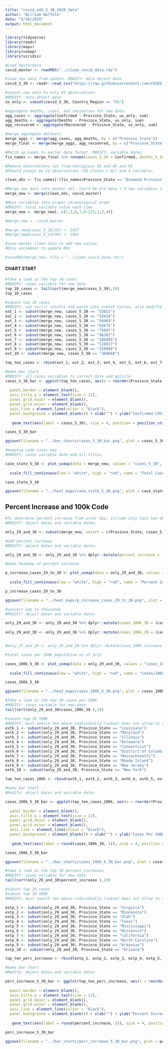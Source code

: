 ```yaml
---
title: "covid_add_5_30_2020_data"
author: "William Norfolk"
date: "5/30/2020"
output: html_document
---
```


```r
library(tidyverse)
library(readr)
library(maps)
library(usmap)
library(viridis)
```

```r
#Load masterdata
covid_master <- readRDS("../clean_covid_data.rds")
```


```r
#load new data from update. MODIFY: data object date
covid_5_30 <- readr::read_csv("https://raw.githubusercontent.com/CSSEGISandData/COVID-19/master/csse_covid_19_data/csse_covid_19_daily_reports/05-30-2020.csv")
```

```r
#subset new data to only US observations. 
#MODIFY: data object date
us_only <- subset(covid_5_30, Country_Region == "US")
```

```r
#aggregate deaths, cases, and recoveries for new data. 
agg_cases <- aggregate(Confirmed ~ Province_State, us_only, sum)
agg_deaths <- aggregate(Deaths ~ Province_State, us_only, sum)
agg_recovered <- aggregate(Recovered ~ Province_State, us_only, sum)
```

```r
#merge aggregate datasets
merge_aggs <- merge(agg_cases, agg_deaths, by = c("Province_State"))
merge_final <- merge(merge_aggs, agg_recovered, by = c("Province_State"))
```

```r
#Match up names to master data format. MODIFY: variable dates
fix_names <- merge_final %>% rename(cases_5_30 = Confirmed, deaths_5_30 = Deaths, recov_5_30 = Recovered)
```

```r
#Remove observations not from contigious US and AK and HI
#Should always be 51 observations (50 states + DC) and 4 variables

clean_obs <- fix_names[!(fix_names$Province_State == "Diamond Princess" | fix_names$Province_State == "Grand Princess" | fix_names$Province_State == "Guam" | fix_names$Province_State == "Puerto Rico" | fix_names$Province_State == "United States Virgin Islands" | fix_names$Province_State == "US" | fix_names$Province_State == "American Samoa" | fix_names$Province_State == "Northern Mariana Islands" | fix_names$Province_State == "Virgin Islands" | fix_names$Province_State == "Wuhan Evacuee" | fix_names$Province_State == "Recovered"),]
```

```r
#Merge new data into master set. Sould be old data + 3 new variables if successful
merge_new <- merge(clean_obs, covid_master)
```

```r
#Move variables into proper chronological order
#MODIFY: total variable value each time
merge_new <- merge_new[, c(1,5,6,7,8:223,2,3,4)]
```

```r
#merge_new <- covid_master
```

```r
#merge_new$cases_5_26[35] <- 2457
#merge_new$cases_4_14[30] <- 1091

```


```r
#save master clean data to add new values
#Only uncommnet to update RDS

#saveRDS(merge_new, file = "../clean_covid_data.rds")
```

#### CHART START

```r
#Take a look at the top 10 cases
#MODIFY: cases variable for new date
top_10_cases <- tail(sort(merge_new$cases_5_30),10)
top_10_cases
```

```r
#subset top 10 cases
#MODIFY: use tail() results and paste into subset syntax, also modifty cases date value
ext_1 <- subset(merge_new, cases_5_30 == "52015")
ext_2 <- subset(merge_new, cases_5_30 == "55424")
ext_3 <- subset(merge_new, cases_5_30 == "56969")
ext_4 <- subset(merge_new, cases_5_30 == "62675")
ext_5 <- subset(merge_new, cases_5_30 == "75697")
ext_6 <- subset(merge_new, cases_5_30 == "96301")
ext_7 <- subset(merge_new, cases_5_30 == "109895")
ext_8 <- subset(merge_new, cases_5_30 == "118917")
ext_9 <- subset(merge_new, cases_5_30 == "159608")
ext_10 <- subset(merge_new, cases_5_30 == "369660")

top_ten_cases <- rbind(ext_1, ext_2, ext_3, ext_4, ext_5, ext_6, ext_7, ext_8, ext_9, ext_10)
```

```r
#make bar chart
#MODIFY: all cases variables to correct date and ggtitle
cases_5_30_bar <- ggplot(top_ten_cases, aes(x = reorder(Province_State, -cases_5_30), cases_5_30)) + geom_bar(aes(fill = reorder(Province_State, -cases_5_30)),stat = "identity") + theme(axis.text.x = element_text(angle = 45, hjust = 1),
                                                                                                   legend.position = "none",                                                                        axis.text=element_text(size=12),
  panel.border = element_blank(), 
  axis.title.y = element_text(size = 12),
  panel.grid.major = element_blank(),
  panel.grid.minor = element_blank(),
  axis.line = element_line(colour = "black"),
  panel.background = element_blank()) + xlab("") + ylab("Confirmed COVID-19 Cases") + ggtitle("Top Ten Confirmed COVID-19 Cases by State 5/230/2020") +
  
   geom_text(aes(label = cases_5_30), size = 4, position = position_stack(vjust = 0.8))

cases_5_30_bar 
```

```r
ggsave(filename = "../bar_charts/cases_5_30_bar.png", plot = cases_5_30_bar)
```

```r
#mapping code cases map
#MODIFY: cases variable date and all titles.

case_state_5_30 <- plot_usmap(data = merge_new, values = "cases_5_30", color = "black") + 
  
  scale_fill_continuous(low = "white", high = "red", name = "Total Cases", label = scales::comma) + theme(legend.position = "right", plot.title = element_text(color = "black", size = 15, face = "bold"), plot.subtitle = element_text(color = "black", size = 10, face = "italic")) + labs(title = "COVID-19 Confirmed Cases by State", subtitle = "Data as of: 5/30/2020")

case_state_5_30
```

```r
ggsave(filename = "../heat_maps/case_state_5_30.png", plot = case_state_5_30)
```

## Percent Increase and 100k Code

```r
#To determine percent increase from prior day, include only last two observations
#MODIFY: object dates and variable dates.

only_29_and_30 <- subset(merge_new, select = c(Province_State, cases_5_30, cases_5_29, fips, total_pop))
```




```r
#add percent increase
#MODIFY: object dates and variable dates.

only_29_and_30 <- only_29_and_30 %>% dplyr::mutate(percent_increase = (cases_5_30 - cases_5_29) / cases_5_29 * 100)
```

```r
#make heatmap of percent increase

p_increase_cases_29_to_30 <- plot_usmap(data = only_29_and_30, values = "percent_increase", color = "black") + 
  
  scale_fill_continuous(low = "white", high = "red", name = "Percent Increase", label = scales::comma) + theme(legend.position = "right", plot.title = element_text(color = "black", size = 15, face = "bold"), plot.subtitle = element_text(color = "black", size = 10, face = "italic")) + labs(title = "Percent Increase of Confirmed COVID-19 Cases by State", subtitle = "From: 5/29/2020-5/30/2020")

p_increase_cases_29_to_30
```

```r
ggsave(filename = "../heat_maps/p_increase_cases_29_to_30.png", plot = p_increase_cases_29_to_30)
```

```r
#convert pop to thousands
#MODIFY: object dates and variable dates

only_29_and_30 <- only_29_and_30 %>% dplyr::mutate(cases_100k_30 = (cases_5_30 / total_pop) *100000)
  
only_29_and_30 <- only_29_and_30 %>% dplyr::mutate(cases_100k_29 = (cases_5_29 / total_pop) * 100000)


#only_27_and_28 <- only_28_and_29 %>% dplyr::mutate(case_100k_increase = (cases_100k_28 - cases_100k_27) / cases_100k_27 *100)

```

```r
#total cases per 100k population as of 3/23

cases_100k_5_30 <- plot_usmap(data = only_29_and_30, values = "cases_100k_30", color = "black") + 
  
  scale_fill_continuous(low = "white", high = "red", name = "Cases/100k Population", label = scales::comma) + theme(legend.position = "right", plot.title = element_text(color = "black", size = 15, face = "bold"), plot.subtitle = element_text(color = "black", size = 10, face = "italic")) + labs(title = "COVID-19 Confirmed Cases Per 100K Individuals by State", subtitle = "Data as of: 5/30/2020")

cases_100k_5_30
```

```r
ggsave(filename = "../heat_maps/cases_100k_5_30.png", plot = cases_100k_5_30)
```

```r
#Take a look at the top 10 cases per 100k
#MODIFY: cases variable for new date
tail(sort(only_29_and_30$cases_100k_30 ),10)
```


```r
#subset top 10 100K
#MODIFY: must search ten above individually (subset does not allow to select by these values for some reason...) and past the states in the code below.Also modify variable and object date names.
extk_1 <- subset(only_29_and_30, Province_State == "Louisiana")
extk_2 <- subset(only_29_and_30, Province_State == "Maryland")
extk_3 <- subset(only_29_and_30, Province_State == "Illinois")
extk_4 <- subset(only_29_and_30, Province_State == "Delaware")
extk_5 <- subset(only_29_and_30, Province_State == "Connecticut")
extk_6 <- subset(only_29_and_30, Province_State == "District of Columbia")
extk_7 <- subset(only_29_and_30, Province_State == "Massachusetts")
extk_8 <- subset(only_29_and_30, Province_State == "Rhode Island")
extk_9 <- subset(only_29_and_30, Province_State == "New Jersey")
extk_10 <- subset(only_29_and_30, Province_State == "New York")

top_ten_cases_100k <- rbind(extk_1, extk_2, extk_3, extk_4, extk_5, extk_6, extk_7, extk_8, extk_9, extk_10)
```

```r
#make bar chart
#Modify: object dates and variable dates

cases_100k_5_30_bar <- ggplot(top_ten_cases_100k, aes(x = reorder(Province_State, -cases_100k_30), cases_100k_30)) + geom_bar(aes(fill = reorder(Province_State, -cases_100k_30)), stat = "identity") + theme(axis.text.x = element_text(angle = 45, hjust = 1),
                                                                                                   legend.position = "none",                                                                        axis.text=element_text(size=12),
  panel.border = element_blank(),   
  axis.title.y = element_text(size = 12),
  panel.grid.major = element_blank(),
  panel.grid.minor = element_blank(),
  axis.line = element_line(colour = "black"),
  panel.background = element_blank()) + xlab("") + ylab("Cases Per 100K Individuals") + ggtitle("Top Ten COVID-19 Confirmed Cases Per 100K Individuals by State 5/30/2020") +
  
   geom_text(aes(label = round(cases_100k_30, 1)), size = 4, position = position_stack(vjust = 0.8))

cases_100k_5_30_bar
```

```r
ggsave(filename = "../bar_charts/cases_100k_5_30_bar.png", plot = cases_100k_5_30_bar)
```

```r
#Take a look at the top 10 percent increases
#MODIFY: cases variable for new date
tail(sort(only_29_and_30$percent_increase ),10)
```

```r
#subset top 10 cases
#subset top 10 100K
#MODIFY: must search ten above individually (subset does not allow to select by these values for some reason...) and past the states in the code below.Also modify variable and object date names.

extp_1 <- subset(only_29_and_30, Province_State == "Virginia")
extp_2 <- subset(only_29_and_30, Province_State == "Minnesota")
extp_3 <- subset(only_29_and_30, Province_State == "Utah")
extp_4 <- subset(only_29_and_30, Province_State == "Texas")
extp_5 <- subset(only_29_and_30, Province_State == "Mississippi")
extp_6 <- subset(only_29_and_30, Province_State == "Wisconsin")
extp_7 <- subset(only_29_and_30, Province_State == "California")
extp_8 <- subset(only_29_and_30, Province_State == "North Carolina")
extp_9 <- subset(only_29_and_30, Province_State == "Arkansas")
extp_10 <- subset(only_29_and_30, Province_State == "Arizona")

top_ten_perc_increase <- rbind(extp_1, extp_2, extp_3, extp_4, extp_5, extp_6, extp_7, extp_8, extp_9, extp_10)
```

```r
#make bar chart
#Modify: object dates and variable dates

perc_increase_5_30_bar <- ggplot(top_ten_perc_increase, aes(x = reorder(Province_State, -percent_increase), percent_increase)) + geom_bar(aes(fill = reorder(Province_State, -percent_increase)), stat = "identity") + theme(axis.text.x = element_text(angle = 45, hjust = 1),
                                                                                                   legend.position = "none",                                                                        axis.text=element_text(size=12),
  panel.border = element_blank(),   
  axis.title.y = element_text(size = 12),
  panel.grid.major = element_blank(),
  panel.grid.minor = element_blank(),
  axis.line = element_line(colour = "black"),
  panel.background = element_blank()) + xlab("") + ylab("Percent Increase") + ggtitle("COVID-19: Top Ten Percent Increase by State from 5/29/20-5/30/20") +
  
   geom_text(aes(label = round(percent_increase, 2)), size = 4, position = position_stack(vjust = 0.8))

perc_increase_5_30_bar
```

```r
ggsave(filename = "../bar_charts/perc_increase_5_30_bar.png", plot = perc_increase_5_30_bar)
```